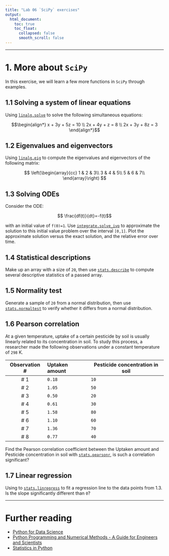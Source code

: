 ---
title: "Lab 06 `SciPy` exercises"
output:
  html_document:
    toc: true
    toc_float:
      collapsed: false
      smooth_scroll: false
---

***

# 1. More about `SciPy`

In this exercise, we will learn a few more functions in `SciPy` through examples.

## 1.1 Solving a system of linear equations

Using [`linalg.solve`](https://docs.scipy.org/doc/scipy/reference/generated/scipy.linalg.solve.html) to solve the following simultaneous equations:

$$\begin{align*}
x + 3y + 5z = 10 \\
2x + 4y + z = 8 \\
2x + 3y + 8z = 3
\end{align*}$$

## 1.2 Eigenvalues and eigenvectors

Using [`linalg.eig`](https://numpy.org/doc/stable/reference/generated/numpy.linalg.eig.html) to compute the eigenvalues and eigenvectors of the following matrix:

$$
\left(\begin{array}{cc} 
1 & 2 & 3\\
3 & 4 & 5\\
5 & 6 & 7\\
\end{array}\right)
$$ 

## 1.3 Solving ODEs  

Consider the ODE:

$$ \frac{df(t)}{dt}=-f(t)$$

with an initial value of `f(0)=1`. Use [`integrate.solve_ivp`](https://docs.scipy.org/doc/scipy/reference/generated/scipy.integrate.solve_ivp.html) to approximate the solution to this initial value problem over the interval `[0,1]`. Plot the approximate solution versus the exact solution, and the relative error over time.

## 1.4 Statistical descriptions

Make up an array with a size of `20`, then use [`stats.describe`](https://docs.scipy.org/doc/scipy/reference/generated/scipy.stats.describe.html) to compute several descriptive statistics of a passed array.

## 1.5 Normality test

Generate a sample of `20` from a normal distribution, then use [`stats.normaltest`](https://docs.scipy.org/doc/scipy/reference/generated/scipy.stats.normaltest.html) to verify whether it differs from a normal distribution.

## 1.6 Pearson correlation 

At a given temperature, uptake of a certain pesticide by soil is usually linearly related to its concentration in soil. To study this process, a researcher made the following observations under a constant temperature of `298` K.

Observation #| Uptaken amount | Pesticide concentration in soil |
|:----------:|:---------------|--------------------|
| # 1        |   `0.18`       |       `10`         |
| # 2        |   `1.05`       |       `50`         |
| # 3        |   `0.50`       |       `20`         |
| # 4        |   `0.61`       |       `30`         |
| # 5        |   `1.58`       |       `80`         |
| # 6        |   `1.10`       |       `60`         |
| # 7        |   `1.36`       |       `70`         |
| # 8        |   `0.77`       |       `40`         |

Find the Pearson correlation coefficient between the Uptaken amount and Pesticide concentration in soil with [`stats.pearsonr`](https://docs.scipy.org/doc/scipy/reference/generated/scipy.stats.pearsonr.html), is such a correlation significant?

## 1.7 Linear regression  

Using to [`stats.linregress`](https://docs.scipy.org/doc/scipy/reference/generated/scipy.stats.linregress.html) to fit a regression line to the data points from 1.3. Is the slope significantly different than `0`?

***

# Further reading

+ [Python for Data Science](https://www.pythonfordatascience.org/home)
+ [Python Programming and Numerical Methods - A Guide for Engineers and Scientists](https://pythonnumericalmethods.berkeley.edu/notebooks/chapter22.06-Python-ODE-Solvers.html)
+ [Statistics in Python](https://scipy-lectures.org/packages/statistics/index.html)
